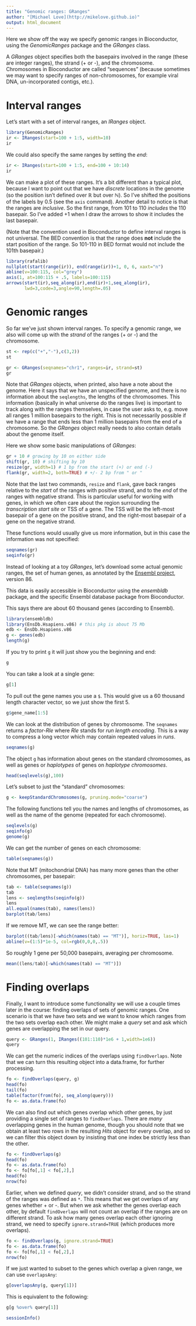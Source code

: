 ```yaml
---
title: "Genomic ranges: GRanges"
author: "[Michael Love](http://mikelove.github.io)"
output: html_document
---
```


Here we show off the way we specify genomic ranges in Bioconductor,
using the *GenomicRanges* package and the *GRanges* class.

A *GRanges* object specifies both the basepairs involved in the range
(these are integer ranges), the strand (+ or -), and the
chromosome. Chromosomes in Bioconductor are called "sequences"
(because sometimes we may want to specify ranges of non-chromosomes,
for example viral DNA, un-incorporated contigs, etc.).

# Interval ranges

Let's start with a set of interval ranges, an *IRanges* object.

```r
library(GenomicRanges)
ir <- IRanges(start=100 + 1:5, width=10)
ir
```

We could also specify the same ranges by setting the *end*:

```r
ir <- IRanges(start=100 + 1:5, end=100 + 10:14)
ir
```

We can make a plot of these ranges. It's a bit different than a
typical plot, because I want to point out that we have *discrete*
locations in the genome (so the position isn't defined over 
$\mathbb{R}$ but over $\mathbb{N}$). So I've shifted the positions of
the labels by 0.5 (see the `axis` command). Another detail to notice
is that the ranges are *inclusive*. So the first range, from 101 to
110 *includes* the 110 basepair. So I've added +1 when I draw the
arrows to show it includes the last basepair.

(Note that the convention used in Bioconductor to define interval
ranges is not universal. The BED convention is that the range does
**not** include the start position of the range. So 101-110 in BED
format would not include the 101th basepair.)

```r
library(rafalib)
nullplot(start(range(ir)), end(range(ir))+1, 0, 6, xaxt="n")
abline(v=100:115, col="grey")
axis(1, at=100:115 + .5, labels=100:115) 
arrows(start(ir),seq_along(ir),end(ir)+1,seq_along(ir),
       lwd=3,code=3,angle=90,length=.05)
```

# Genomic ranges

So far we've just shown interval ranges. To specify a genomic range,
we also will come up with the *strand* of the ranges (+ or -) and the
chromosome. 

```r
st <- rep(c("+","-"),c(3,2))
st
```

```r
gr <- GRanges(seqnames="chr1", ranges=ir, strand=st)
gr
```

Note that *GRanges* objects, when printed, also have a note about the
genome. Here it says that we have an unspecified genome, and there is
no information about the `seqlengths`, the lengths of the
chromosomes. This information (basically in what universe do the
ranges live) is important to track along with the ranges themselves,
in case the user asks to, e.g. move all ranges 1 million basepairs to
the right. This is not necessarily possible if we have a range that
ends less than 1 million basepairs from the end of a chromosome. So
the *GRanges* object really needs to also contain details about the
genome itself.

Here we show some basic manipulations of *GRanges*:

```r
gr + 10 # growing by 10 on either side
shift(gr, 10) # shifting by 10
resize(gr, width=1) # 1 bp from the start (+) or end (-)
flank(gr, width=2, both=TRUE) # +/- 2 bp from " or "
```

Note that the last two commands, `resize` and `flank`, gave back
ranges relative to the *start* of the ranges with positive strand, and
to the *end* of the ranges with negative strand. This is particular
useful for working with genes, in which we often care about the region
surrounding the *transcription start site* or TSS of a gene. The TSS
will be the left-most basepair of a gene on the positive strand, and
the right-most basepair of a gene on the negative strand.

These functions would usually give us more information, but in this
case the information was not specified:

```r
seqnames(gr)
seqinfo(gr)
```

Instead of looking at a toy *GRanges*, let's download some actual
genomic ranges, the set of human genes, as annotated by the 
[Ensembl project](http://www.ensembl.org/), version 86.

This data is easily accessible in Bioconductor using the *ensembldb*
package, and the specific Ensembl database package from Bioconductor.

This says there are about 60 thousand genes (according to Ensembl).

```r
library(ensembldb)
library(EnsDb.Hsapiens.v86) # this pkg is about 75 Mb
edb <- EnsDb.Hsapiens.v86
g <- genes(edb)
length(g)
```

If you try to print `g` it will just show you the beginning and end:

```r
g
```

You can take a look at a single gene:

```r
g[1]
```

To pull out the gene names you use a `$`. This would give us a 60
thousand length character vector, so we just show the first 5.

```r
g$gene_name[1:5]
```

We can look at the distribution of genes by chromosome. The `seqnames`
returns a *factor-Rle* where *Rle* stands for *run length
encoding*. This is a way to compress a long vector which may contain
repeated values in *runs*.

```r
seqnames(g)
```

The object `g` has information about genes on the standard
chromosomes, as well as genes or *haplotypes* of genes on *haplotype
chromosomes*.

```r
head(seqlevels(g),100)
```

Let's subset to just the "standard" chromosomes:

```r
g <- keepStandardChromosomes(g, pruning.mode="coarse")
```

The following functions tell you the names and lengths of chromosomes,
as well as the name of the genome (repeated for each chromosome).

```r
seqlevels(g)
seqinfo(g)
genome(g)
```

We can get the number of genes on each chromosome:

```r
table(seqnames(g))
```

Note that MT (mitochondrial DNA) has many more genes than the other
chromosomes, per basepair:

```r
tab <- table(seqnames(g))
tab
lens <- seqlengths(seqinfo(g))
lens
all.equal(names(tab), names(lens))
barplot(tab/lens)
```

If we remove MT, we can see the range better:

```r
barplot((tab/lens)[-which(names(tab) == "MT")], horiz=TRUE, las=1)
abline(v=(1:5)*1e-5, col=rgb(0,0,0,.5))
```

So roughly 1 gene per 50,000 basepairs, averaging per chromosome.

```r
mean((lens/tab)[-which(names(tab) == "MT")])
```

# Finding overlaps

Finally, I want to introduce some functionality we will use a couple
times later in the course: finding overlaps of sets of genomic ranges.
One scenario is that we have two sets and we want to know which ranges
from the two sets overlap each other. We might make a *query* set and
ask which genes are overlapping the set in our query.

```r
query <- GRanges(1, IRanges((101:110)*1e6 + 1,width=1e6))
query
```

We can get the numeric indices of the overlaps using `findOverlaps`.
Note that we can turn this resulting object into a data.frame, for
further processing.

```r
fo <- findOverlaps(query, g)
head(fo)
tail(fo)
table(factor(from(fo), seq_along(query)))
fo <- as.data.frame(fo)
```

We can also find out which genes overlap which other genes, by just
providing a single set of ranges to `findOverlaps`. There are *many*
overlapping genes in the human genome, though you should note that we
obtain at least two rows in the resulting *Hits* object for every
overlap, and so we can filter this object down by insisting that one
index be strictly less than the other.

```r
fo <- findOverlaps(g)
head(fo)
fo <- as.data.frame(fo)
fo <- fo[fo[,1] < fo[,2],]
head(fo)
nrow(fo)
```

Earlier, when we defined *query*, we didn't consider strand, and so
the strand of the ranges was defined as `*`. This means that we get
overlaps of any genes whether + or -. But when we ask whether the
genes overlap each other, by default `findOverlaps` will not count an
overlap if the ranges are on different strand. To ask how many genes
overlap each other ignoring strand, we need to specify
`ignore.strand=TRUE` (which produces more overlaps).

```r
fo <- findOverlaps(g, ignore.strand=TRUE)
fo <- as.data.frame(fo)
fo <- fo[fo[,1] < fo[,2],]
nrow(fo)
```

If we just wanted to subset to the genes which overlap a given range,
we can use `overlapsAny`:

```r
g[overlapsAny(g, query[1])]
```

This is equivalent to the following:

```r
g[g %over% query[1]]
```

```r
sessionInfo()
```
